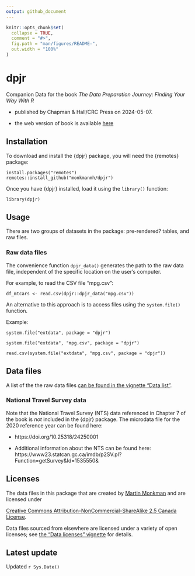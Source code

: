 ```yaml
---
output: github_document
---
```


<!-- README.md is generated from README.Rmd. Please edit that file -->

```r
knitr::opts_chunk$set(
  collapse = TRUE,
  comment = "#>",
  fig.path = "man/figures/README-",
  out.width = "100%"
)
```

# dpjr

<!-- badges: start -->
<!-- badges: end -->

Companion Data for the book _The Data Preparation Journey: Finding Your Way With R_

* published by Chapman & Hall/CRC Press on 2024-05-07.

* the web version of book is available [here](https://bookdown.org/martin_monkman/DataPreparationJourney_draft/)


## Installation

To download and install the {dpjr} package, you will need the {remotes} package:

```
install.packages("remotes")
remotes::install_github("monkmanmh/dpjr")
```
Once you have {dpjr} installed, load it using the `library()` function:

```
library(dpjr)
```

## Usage

There are two groups of datasets in the package: pre-rendered? tables, and raw files.

### Raw data files

The convenience function `dpjr_data()` generates the path to the raw data file, independent of the specific location on the user's computer.

For example, to read the CSV file "mpg.csv":

```
df_mtcars <- read.csv(dpjr::dpjr_data("mpg.csv"))
```

An alternative to this approach is to access files using the `system.file()` function.

Example:


```
system.file("extdata", package = "dpjr")

system.file("extdata", "mpg.csv", package = "dpjr")

read.csv(system.file("extdata", "mpg.csv", package = "dpjr"))
```

## Data files

A list of the the raw data files [can be found in the vignette "Data list"](articles/data_list.html). 


### National Travel Survey data

Note that the National Travel Survey (NTS) data referenced in Chapter 7 of the book is _not_ included in the {dpjr} package. The microdata file for the 2020 reference year can be found here:

* https://doi.org/10.25318/24250001

* Additional information about the NTS can be found here: https://www23.statcan.gc.ca/imdb/p2SV.pl?Function=getSurvey&Id=1535550& 


## Licenses


<!---
<a rel="license" href="https://creativecommons.org/licenses/by-nc-sa/2.5/ca/"><img alt="Creative Commons License" style="border-width:0" src="https://i.creativecommons.org/l/by-nc-sa/3.0/us/88x31.png" /></a><br />
--->

The data files in this package that are created by [Martin Monkman](https://github.com/MonkmanMH) and are licensed under 

<a rel="license" href="https://creativecommons.org/licenses/by-nc-sa/2.5/ca/">Creative Commons Attribution-NonCommercial-ShareAlike 2.5 Canada License</a>.


Data files sourced from elsewhere are licensed under a variety of open licenses; see [the "Data licenses" vignette](articles/data_licenses.html) for details.


## Latest update

Updated `r Sys.Date()`

